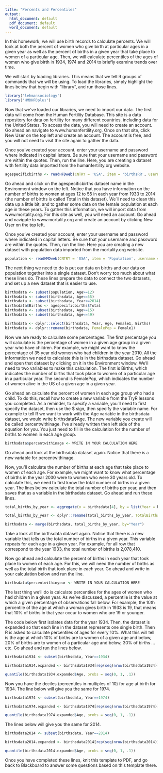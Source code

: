 ```yaml
---
title: "Percents and Percentiles"
output:
  html_document: default
  pdf_document: default
  word_document: default
---
```


In this homework, we will use birth records to calculate percents.  We will look at both the percent of women who give birth at particular ages in a given year as well as the percent of births in a given year that take place to women of a particular age.  Then, we will calculate percentiles of the ages of women who give birth in 1934, 1974 and 2014 to briefly examine trends over time.

We will start by loading libraries.  This means that we tell R groups of commands that we will be using.  To load the libraries, simply highlight the lines below that begin with "library", and run those lines.

```r

library('lehmansociology')
library('HMDHFDplus')

```

Now that we've loaded our libraries, we need to import our data.  The first data will come from the Human Fertility Database.  This site is a data repository for data on fertility for many different countries, including data for the United States.  To access the data, you will need to create an account.  Go ahead an navigate to www.humanfertility.org.  Once on that site, click New User on the top left and create an account.  The account is free, and you will not need to visit the site again to gather the data.

Once you've created your account, enter your username and password where indicated in capital letters.  Be sure that your username and password are within the quotes.  Then, run the line.  Here, you are creating a dataset with fertility data imported from the humanfertility.org website.

```r

agespecificbirths <- readHFDweb(CNTRY = 'USA', item = 'birthsRR', username = 'HUMANFERTILITY.ORG USERNAME', password = 'HUMANFERTILITY.ORG PASSWORD')

```

Go ahead and click on the agespecificbirths dataset name in the Environment window on the left.  Notice that you have information on the number of births to women at ages 12 to 55 in each year from 1933 to 2014 (the number of births is called Total in this dataset).  We'll need to clean this data up a little bit, and to gather some data on the female population at each age in these years.  To gather this information, we will import data from www.mortality.org.  For this site as well, you will need an account.  Go ahead and navigate to www.mortality.org and create an account by clicking New User on the top left.

Once you've created your account, enter your username and password where indicated in capital letters.  Be sure that your username and password are within the quotes.  Then, run the line.  Here you are creating a new dataset with population data imported from the mortality.org website.

```r

population <- readHMDweb(CNTRY = 'USA', item = 'Population', username = 'MORTALITY.ORG USERNAME', password = 'MORTALITY.ORG PASSWORD')

```

The next thing we need to do is put our data on births and our data on population together into a single dataset.  Don't worry too much about what these lines do.  These lines prepare the data to connect the two datasets, and set up a new dataset that is easier to use.

```r

birthsdata <- subset(population, Age>=12)
birthsdata <- subset(birthsdata, Age<=55)
birthsdata <- subset(birthsdata, Year<=2014)
birthsdata$Births <- agespecificbirths$Total
birthsdata <- subset(birthsdata, Age>=15)
birthsdata <- subset(birthsdata, Age<=49)

birthsdata <- dplyr::select(birthsdata, Year, Age, Female1, Births)
birthsdata <- dplyr::rename(birthsdata, FemalePop = Female1)

```

Now we are ready to calculate some percentages.  The first percentage you will calculate is the percentage of women in a given age group in a given year who have children. For example, we might want to know the percentage of 35 year old women who had children in the year 2010.  All the information we need to calculate this is in the birthsdata dataset.  Go ahead and open that dataset by clicking on it in the Environment window.  We'll need to two variables to make this calculation.  The first is Births, which indicates the number of births that took place to women of a particular age in a particular year.  The second is FemalePop, which indicates the number of women alive in the US of a given age in a given year.

Go ahead an calculate the percent of women in each age group who had a child.  To do this, recall how to create a new variable from the TryR lessons you completed.  As a reminder, to specify a variable, you'll need to first specify the dataset, then use the $ sign, then specify the variable name.  For example to tell R we want to work with the Age variable in the birthsdata dataset, we would write birthsdata$Age.  The new variable you create will be called percentwithinage.  I've already written then left side of the equation for you.  You just need to fill in the calculation for the number of births to women in each age group.

```r

birthsdata$percentwithinage <- WRITE IN YOUR CALCULATION HERE

```

Go ahead and look at the birthsdata dataset again.  Notice that there is a new variable for percentwithinage.

Now, you'll calculate the number of births at each age that take place to women of each age.  For example, we might want to know what percentage of births in the year 2000 were to women who were 30 years old.  To calculate this, we need to first know the total number of births in a given year.  The lines below calculate the total number of births per year, and then saves that as a variable in the birthsdata dataset.  Go ahead and run these lines.

```r

total_births_by_year <- aggregate(x = birthsdata[4], by = list(Year = birthsdata$Year), FUN=sum)

total_births_by_year <- dplyr::rename(total_births_by_year, TotalBirths = Births)

birthsdata <- merge(birthsdata, total_births_by_year, by="Year")

```

Take a look at the birthsdata dataset again.  Notice that there is a new variable that tells us the total number of births in a given year.  This variable repeats for each age in a given year.  For example, for all row that correspond to the year 1933, the total number of births is 2,078,410.

Now go ahead and calculate the percent of births in each year that took place to women of each age.  For this, we will need the number of births as well as the total birth that took place in each year.  Go ahead and write in your calculation below and run the line.

```r

birthsdata$percentwithinyear <- WRITE IN YOUR CALCULATION HERE

```

The last thing we'll do is calculate percentiles for the ages of women who had children in a given year.  As we've discussed, a percentile is the value at which a given percentage of observations fall below.  For example, the 10th percentile of the age at which a woman gives birth in 1933 is 19, that means that 10% of births in that year occur to women who are 19 or younger.

The code below first isolates data for the year 1934.  Then, the dataset is expanded so that each line in the dataset represents one single birth.  Then R is asked to calculate percentiles of ages for every 10%.  What this will tell is the age at which 10% of births are to women of a given age and below, 20% of births are to women of a particular age and below, 30% of births ... etc.  Go ahead and run the lines below.

```r

birthsdata1934 <- subset(birthsdata, Year==1934)

birthsdata1934.expanded <- birthsdata1934[rep(seq(nrow(birthsdata1934)), birthsdata1934$Births), 1:2]

quantile(birthsdata1934.expanded$Age, probs = seq(0, 1, .1))

```

Now you have the deciles (percentiles in multiples of 10) for age at birth for 1934.  The line below will give you the same for 1974.

```r

birthsdata1974 <- subset(birthsdata, Year==1974)

birthsdata1974.expanded <- birthsdata1974[rep(seq(nrow(birthsdata1974)), birthsdata1974$Births), 1:2]

quantile(birthsdata1974.expanded$Age, probs = seq(0, 1, .1))

```

The lines below will give you the same for 2014.

```r

birthsdata2014 <- subset(birthsdata, Year==2014)

birthsdata2014.expanded <- birthsdata2014[rep(seq(nrow(birthsdata2014)), birthsdata2014$Births), 1:2]

quantile(birthsdata2014.expanded$Age, probs = seq(0, 1, .1))

```

Once you have completed these lines, knit this template to PDF, and go back to Blackboard to answer some questions based on this template there.
